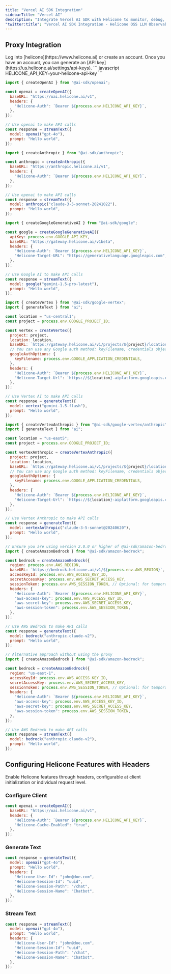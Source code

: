 ```yaml
---
title: "Vercel AI SDK Integration"
sidebarTitle: "Vercel AI"
description: "Integrate Vercel AI SDK with Helicone to monitor, debug, and improve your AI applications."
"twitter:title": "Vercel AI SDK Integration - Helicone OSS LLM Observability"
---
```


## Proxy Integration

<Steps>
  <Step title="Create an account + Generate an API Key">
    Log into [helicone](https://www.helicone.ai) or create an account. Once you have an account, you
    can generate an [API key](https://us.helicone.ai/settings/api-keys).
  </Step>
  <Step title="Set HELICONE_API_KEY as an environment variable">
``` javascript
HELICONE_API_KEY=your-helicone-api-key
```
  </Step>
  <Step title="Modify the base URL and add a Helicone-Auth header">
<CodeGroup>

```javascript OpenAI
import { createOpenAI } from "@ai-sdk/openai";

const openai = createOpenAI({
  baseURL: "https://oai.helicone.ai/v1",
  headers: {
    "Helicone-Auth": `Bearer ${process.env.HELICONE_API_KEY}`,
  },
});

// Use openai to make API calls
const response = streamText({
  model: openai("gpt-4o"),
  prompt: "Hello world",
});
```

```javascript Anthropic
import { createAnthropic } from "@ai-sdk/anthropic";

const anthropic = createAnthropic({
  baseURL: "https://anthropic.helicone.ai/v1",
  headers: {
    "Helicone-Auth": `Bearer ${process.env.HELICONE_API_KEY}`,
  },
});

// Use openai to make API calls
const response = streamText({
  model: anthropic("claude-3-5-sonnet-20241022"),
  prompt: "Hello world",
});
```

```javascript Google Gemini
import { createGoogleGenerativeAI } from "@ai-sdk/google";

const google = createGoogleGenerativeAI({
  apiKey: process.env.GOOGLE_API_KEY,
  baseURL: "https://gateway.helicone.ai/v1beta",
  headers: {
    "Helicone-Auth": `Bearer ${process.env.HELICONE_API_KEY}`,
    "Helicone-Target-URL": "https://generativelanguage.googleapis.com",
  },
});

// Use Google AI to make API calls
const response = streamText({
  model: google("gemini-1.5-pro-latest"),
  prompt: "Hello world",
});
```

```javascript Google Vertex AI
import { createVertex } from "@ai-sdk/google-vertex";
import { generateText } from "ai";

const location = "us-central1";
const project = process.env.GOOGLE_PROJECT_ID;

const vertex = createVertex({
  project: project,
  location: location,
  baseURL: `https://gateway.helicone.ai/v1/projects/${project}/locations/${location}/publishers/google/`,
  // You can use any Google auth method: keyFilename, credentials object, ADC, etc.
  googleAuthOptions: {
    keyFilename: process.env.GOOGLE_APPLICATION_CREDENTIALS,
  },
  headers: {
    "Helicone-Auth": `Bearer ${process.env.HELICONE_API_KEY}`,
    "Helicone-Target-Url": `https://${location}-aiplatform.googleapis.com`,
  },
});

// Use Vertex AI to make API calls
const response = generateText({
  model: vertex("gemini-1.5-flash"),
  prompt: "Hello world",
});
```

```javascript Google Vertex Anthropic
import { createVertexAnthropic } from "@ai-sdk/google-vertex/anthropic";
import { generateText } from "ai";

const location = "us-east5";
const project = process.env.GOOGLE_PROJECT_ID;

const vertexAnthropic = createVertexAnthropic({
  project: project,
  location: location,
  baseURL: `https://gateway.helicone.ai/v1/projects/${project}/locations/${location}/publishers/anthropic/models/`,
  // You can use any Google auth method: keyFilename, credentials object, ADC, etc.
  googleAuthOptions: {
    keyFilename: process.env.GOOGLE_APPLICATION_CREDENTIALS,
  },
  headers: {
    "Helicone-Auth": `Bearer ${process.env.HELICONE_API_KEY}`,
    "Helicone-Target-Url": `https://${location}-aiplatform.googleapis.com`,
  },
});

// Use Vertex Anthropic to make API calls
const response = generateText({
  model: vertexAnthropic("claude-3-5-sonnet@20240620"),
  prompt: "Hello world",
});
```

```javascript AWS Bedrock
// Ensure you are using version 2.0.0 or higher of @ai-sdk/amazon-bedrock
import { createAmazonBedrock } from "@ai-sdk/amazon-bedrock";

const bedrock = createAmazonBedrock({
  region: process.env.AWS_REGION,
  baseURL: `https://bedrock.helicone.ai/v1/${process.env.AWS_REGION}`,
  accessKeyId: process.env.AWS_ACCESS_KEY_ID,
  secretAccessKey: process.env.AWS_SECRET_ACCESS_KEY,
  sessionToken: process.env.AWS_SESSION_TOKEN, // Optional: for temporary credentials
  headers: {
    "Helicone-Auth": `Bearer ${process.env.HELICONE_API_KEY}`,
    "aws-access-key": process.env.AWS_ACCESS_KEY_ID,
    "aws-secret-key": process.env.AWS_SECRET_ACCESS_KEY,
    "aws-session-token": process.env.AWS_SESSION_TOKEN,
  },
});

// Use AWS Bedrock to make API calls
const response = generateText({
  model: bedrock("anthropic.claude-v2"),
  prompt: "Hello world",
});
```

```javascript AWS Bedrock (Direct)
// Alternative approach without using the proxy
import { createAmazonBedrock } from "@ai-sdk/amazon-bedrock";

const bedrock = createAmazonBedrock({
  region: "us-east-1",
  accessKeyId: process.env.AWS_ACCESS_KEY_ID,
  secretAccessKey: process.env.AWS_SECRET_ACCESS_KEY,
  sessionToken: process.env.AWS_SESSION_TOKEN, // Optional: for temporary credentials
  headers: {
    "Helicone-Auth": `Bearer ${process.env.HELICONE_API_KEY}`,
    "aws-access-key": process.env.AWS_ACCESS_KEY_ID,
    "aws-secret-key": process.env.AWS_SECRET_ACCESS_KEY,
    "aws-session-token": process.env.AWS_SESSION_TOKEN,
  },
});

// Use AWS Bedrock to make API calls
const response = streamText({
  model: bedrock("anthropic.claude-v2"),
  prompt: "Hello world",
});
```

</CodeGroup>
  </Step>
</Steps>

## Configuring Helicone Features with Headers

Enable Helicone features through headers, configurable at client initialization or individual request level.

### Configure Client

```javascript {3-6}
const openai = createOpenAI({
  baseURL: "https://oai.helicone.ai/v1",
  headers: {
    "Helicone-Auth": `Bearer ${process.env.HELICONE_API_KEY}`,
    "Helicone-Cache-Enabled": "true",
  },
});
```

### Generate Text

```javascript {4-9}
const response = generateText({
  model: openai("gpt-4o"),
  prompt: "Hello world",
  headers: {
    "Helicone-User-Id": "john@doe.com",
    "Helicone-Session-Id": "uuid",
    "Helicone-Session-Path": "/chat",
    "Helicone-Session-Name": "Chatbot",
  },
});
```

### Stream Text

```javascript {4-9}
const response = streamText({
  model: openai("gpt-4o"),
  prompt: "Hello world",
  headers: {
    "Helicone-User-Id": "john@doe.com",
    "Helicone-Session-Id": "uuid",
    "Helicone-Session-Path": "/chat",
    "Helicone-Session-Name": "Chatbot",
  },
});
```
